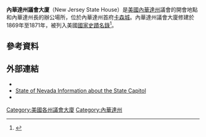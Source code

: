 {{Infobox NRHP
| name                     =內華達州議會大廈
| nrhp_type                =
| image                    = Nevada_State_Capital.jpg
| image_size = 350px
| caption                  = 議會大廈
| location                 = 101 North Carson Street<br>{{USA}}[[內華達州|內華達州]][[卡森城_(內華達州)|卡森城]]
| coordinates              = {{coord|39|9|51|N|119|45|59|W|display=inline,title}}
| area                     =
| built                    = 1871年
| architect                = 約瑟夫·高斯林（Joseph Gosling）
| architecture             = [[新古典主义建筑|新古典主義]] 意大利式建築
| added                    = 1975 年 6 月 10 日
| refnum                   = 75002126 <ref name="nris">{{NRISref|2006a}}</ref>
| designated_other1_name   = 內華達州議會大廈
| designated_other1_date   =
| designated_other1_abbr   =
| designated_other1_link   = 內華達州議會大廈
}}
'''內華達州議會大廈'''（New Jersey State House）是[[美國|美國]][[內華達州|內華達州]]議會的開會地點和內華達州長的辦公場所，位於內華達州首府[[卡森城_(內華達州)|卡森城]]。內華達州議會大廈修建於1869年至1871年，被列入美國[[國家史蹟名錄|國家史蹟名錄]]<ref>{{cite web|url=http://nvshpo.org/index.php?option=com_content&task=view&id=109&Itemid=9|title=Nevada's Capitol|work=Carson City Historical Markers|publisher=Nevada State Historic Preservation Office|accessdate=23 July 2011|deadurl=yes|archiveurl=https://web.archive.org/web/20120318102830/http://nvshpo.org/index.php?option=com_content&task=view&id=109&Itemid=9|archivedate=2012年3月18日}}</ref>。
==參考資料==
{{reflist}}

==外部連結==
* {{Commons category-inline|Nevada State Capitol}}
* [https://web.archive.org/web/20090114021756/http://www.nv.gov/2003StateBldgs_Snow.htm State of Nevada Information about the State Capitol]
* {{HABS |survey=NV-13-5 |id=nv0051 |title=Nevada State Capitol, Plaza at Carson Street, Carson City, Carson City, NV |photos=23 |data=16}}

{{US State Capitols}}
[[Category:美國各州議會大廈|Category:美國各州議會大廈]]
[[Category:內華達州|Category:內華達州]]